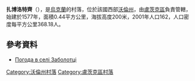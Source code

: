 {{coord|50|47|58|N|25|6|20|E|scale:30000|display=title}}

'''扎博洛特齊'''（{{lang-uk|Заболотці}}），是[[烏克蘭|烏克蘭]]的村落，位於該國西部[[沃倫州|沃倫州]]，由[[盧茨克區|盧茨克區]]負責管轄，始建於1577年，面積0.44平方公里，海拔高度200米，2001年人口162，人口密度每平方公里368.18人。

==參考資料==
* [http://weather.in.ua/ua/volynskaja/8039 Погода в селі Заболотці] {{Wayback|url=http://weather.in.ua/ua/volynskaja/8039 |date=20111219115853 }}

[[Category:沃倫州村落|Category:沃倫州村落]]
[[Category:盧茨克區村落|Category:盧茨克區村落]]


{{Volyn-geo-stub}}